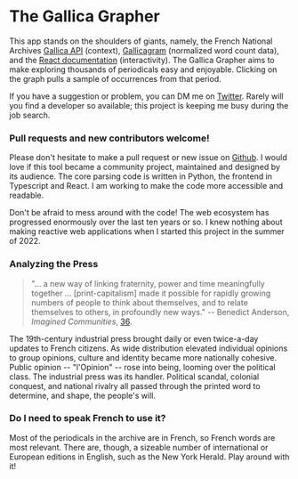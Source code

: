 # The Gallica Grapher

This app stands on the shoulders of giants, namely, the French National Archives [Gallica API](https://api.bnf.fr/fr/api-document-de-gallica) (context), [Gallicagram](https://shiny.ens-paris-saclay.fr/app/gallicagram) (normalized word count data), and the [React documentation](https://beta.reactjs.org/) (interactivity). The Gallica Grapher aims to make exploring thousands of periodicals easy and enjoyable. Clicking on the graph pulls a sample of occurrences from that period.

If you have a suggestion or problem, you can DM me on [Twitter](https://twitter.com/WillGleason9). Rarely will you find a developer so available; this project is keeping me busy during the job search.

### Pull requests and new contributors welcome!

Please don't hesitate to make a pull request or new issue on [Github](https://github.com/gleasonw/gallica-grapher). I would love if this tool became a community project, maintained and designed by its audience. The core parsing code is written in Python, the frontend in Typescript and React. I am working to make the code more accessible and readable.

Don't be afraid to mess around with the code! The web ecosystem has progressed enormously over the last ten years or so. I knew nothing about making reactive web applications when I started this project in the summer of 2022.

### Analyzing the Press

> "... a new way of linking fraternity, power and time meaningfully together ... [print-capitalism] made it possible for
> rapidly growing numbers of people to think about themselves, and to
> relate themselves to others, in profoundly new ways."
> -- Benedict Anderson, _Imagined Communities_, [36](https://is.muni.cz/el/1423/jaro2016/SOC757/um/61816961/Benedict_Anderson_Imagined_Communities.pdf).

The 19th-century industrial press brought daily or even twice-a-day updates to French citizens. As wide distribution elevated individual opinions to group opinions, culture and identity became more nationally cohesive. Public opinion -- "l'Opinion" -- rose into being, looming over the political class. The industrial press was its handler. Political scandal, colonial conquest, and national rivalry all passed through the printed word to determine, and shape, the people's will.

### Do I need to speak French to use it?

Most of the periodicals in the archive are in French, so French words are most relevant. There are, though, a sizeable number of international or
European editions in English, such as the New York Herald. Play around with it!
